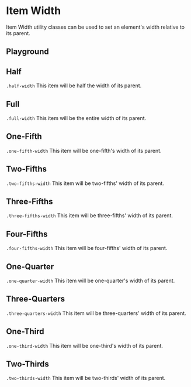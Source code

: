 
<Meta of={ItemWidthStories} />

# Item Width

<div
  dangerouslySetInnerHTML={{
    __html: createSourceCodeLink({ link: 'core/utilities.scss' }).outerHTML,
  }}
></div>

Item Width utility classes can be used to set an element's width relative to its parent.

## Playground

<Canvas of={ItemWidthStories.Half} />
<Controls of={ItemWidthStories.Half} />

## Half

`.half-width` This item will be half the width of its parent.

<Canvas of={ItemWidthStories.Half} />

## Full

`.full-width` This item will be the entire width of its parent.

<Canvas of={ItemWidthStories.Full} />

## One-Fifth

`.one-fifth-width` This item will be one-fifth's width of its parent.

<Canvas of={ItemWidthStories.OneFifth} />

## Two-Fifths

`.two-fifths-width` This item will be two-fifths' width of its parent.

<Canvas of={ItemWidthStories.TwoFifths} />

## Three-Fifths

`.three-fifths-width` This item will be three-fifths' width of its parent.

<Canvas of={ItemWidthStories.ThreeFifths} />

## Four-Fifths

`.four-fifths-width` This item will be four-fifths' width of its parent.

<Canvas of={ItemWidthStories.FourFifths} />

## One-Quarter

`.one-quarter-width` This item will be one-quarter's width of its parent.

<Canvas of={ItemWidthStories.OneQuarter} />

## Three-Quarters

`.three-quarters-width` This item will be three-quarters' width of its parent.

<Canvas of={ItemWidthStories.ThreeQuarters} />

## One-Third

`.one-third-width` This item will be one-third's width of its parent.

<Canvas of={ItemWidthStories.OneThird} />

## Two-Thirds

`.two-thirds-width` This item will be two-thirds' width of its parent.

<Canvas of={ItemWidthStories.TwoThirds} />
